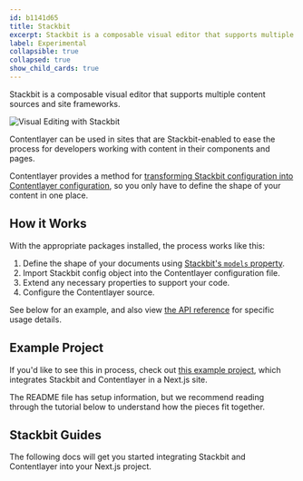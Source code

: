 ```yaml
---
id: b1141d65
title: Stackbit
excerpt: Stackbit is a composable visual editor that supports multiple content sources and site frameworks.
label: Experimental
collapsible: true
collapsed: true
show_child_cards: true
---
```


Stackbit is a composable visual editor that supports multiple content sources and site frameworks.

![Visual Editing with Stackbit](/images/stackbit-visual-editing.gif)

Contentlayer can be used in sites that are Stackbit-enabled to ease the process for developers working with content in their components and pages.

Contentlayer provides a method for [transforming Stackbit configuration into Contentlayer configuration](/docs/integrations/stackbit/config), so you only have to define the shape of your content in one place.

## How it Works

With the appropriate packages installed, the process works like this:

1. Define the shape of your documents using [Stackbit's `models` property](https://docs.stackbit.com/reference/config/content-modeling/models).
1. Import Stackbit config object into the Contentlayer configuration file.
1. Extend any necessary properties to support your code.
1. Configure the Contentlayer source.

See below for an example, and also view [the API reference](/docs/integrations/stackbit/config) for specific usage details.

## Example Project

If you'd like to see this in process, check out [this example project](https://github.com/stackbit-themes/stackbit-examples/tree/main/contentlayer), which integrates Stackbit and Contentlayer in a Next.js site.

The README file has setup information, but we recommend reading through the tutorial below to understand how the pieces fit together.

## Stackbit Guides

The following docs will get you started integrating Stackbit and Contentlayer into your Next.js project.
